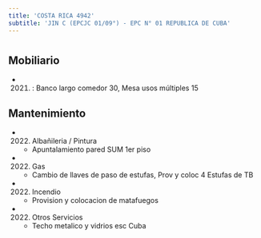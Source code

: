 ```yaml
---
title: 'COSTA RICA 4942'
subtitle: 'JIN C (EPCJC 01/09°) - EPC N° 01 REPUBLICA DE CUBA'
---
```


#


## Mobiliario

*  (2021) : Banco largo comedor 30, Mesa usos múltiples 15 





## Mantenimiento

*  (2022) Albañileria / Pintura 
    + Apuntalamiento pared SUM 1er piso

*  (2022) Gas 
    + Cambio de llaves de paso de estufas, Prov y coloc  4 Estufas de TB

*  (2022) Incendio 
    + Provision y colocacion de matafuegos

*  (2022) Otros Servicios 
    + Techo metalico y vidrios esc Cuba



